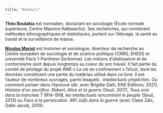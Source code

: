 ```yaml
---
title: "Auteurs"
---
```


**Théo Boulakia** est normalien, doctorant en sociologie (École normale supérieure, Centre Maurice Halbwachs). Ses recherches, qui combinent méthodes ethnographiques et statistiques, portent sur l'élevage, la santé au travail et la surveillance de masse.

**[Nicolas Mariot](http://nicolas.mariot.cnrs.free.fr/)** est historien et sociologue, directeur de recherche au Centre européen de sociologie et de science politique (CNRS, EHESS et université Paris 1-Panthéon Sorbonne). Les notions d'obéissance et de conformisme sont depuis longtemps au coeur de son travail. Il fait partie du comité de pilotage du projet ANR « La vie en confinement » (Vico), dont les données constituent une partie du matériau utilisé dans ce livre. Il est l'auteur de nombreux ouvrages, parmi lesquels : *Intellectuels empêchés. Ou comment penser dans l'épreuve* (dir. avec Brigitte Gaïti, ENS Éditions, 2021), *Histoire d'un sacrifice. Robert, Alice et la guerre* (Seuil, 2017), *Tous unis dans la tranchée ? 1914-1918, les intellectuels rencontrent le peuple* (Seuil, 2013) ou *Face à la persécution. 991 Juifs dans la guerre* (avec Claire Zalc, Odile Jacob, 2010).